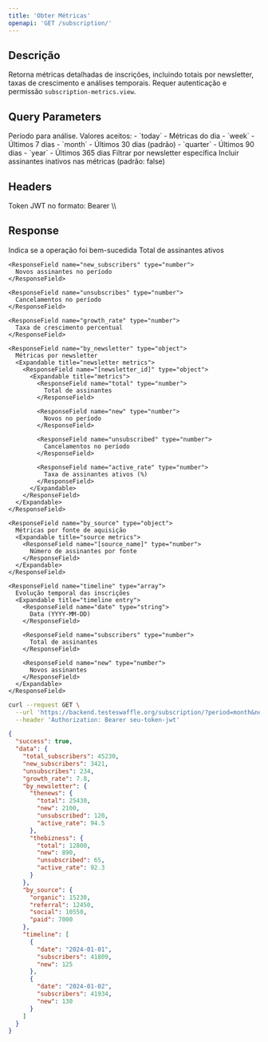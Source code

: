 ```yaml
---
title: 'Obter Métricas'
openapi: 'GET /subscription/'
---
```


## Descrição

Retorna métricas detalhadas de inscrições, incluindo totais por newsletter, taxas de crescimento e análises temporais. Requer autenticação e permissão `subscription-metrics.view`.

## Query Parameters

<ParamField query="period" type="string">
  Período para análise. Valores aceitos:
  - `today` - Métricas do dia
  - `week` - Últimos 7 dias
  - `month` - Últimos 30 dias (padrão)
  - `quarter` - Últimos 90 dias
  - `year` - Últimos 365 dias
</ParamField>

<ParamField query="newsletter" type="string">
  Filtrar por newsletter específica
</ParamField>

<ParamField query="include_inactive" type="boolean">
  Incluir assinantes inativos nas métricas (padrão: false)
</ParamField>

## Headers

<ParamField header="Authorization" type="string" required>
  Token JWT no formato: Bearer \<token>\
</ParamField>

## Response

<ResponseField name="success" type="boolean">
  Indica se a operação foi bem-sucedida
</ResponseField>

<ResponseField name="data" type="object">
  <Expandable title="properties">
    <ResponseField name="total_subscribers" type="number">
      Total de assinantes ativos
    </ResponseField>

    <ResponseField name="new_subscribers" type="number">
      Novos assinantes no período
    </ResponseField>

    <ResponseField name="unsubscribes" type="number">
      Cancelamentos no período
    </ResponseField>

    <ResponseField name="growth_rate" type="number">
      Taxa de crescimento percentual
    </ResponseField>

    <ResponseField name="by_newsletter" type="object">
      Métricas por newsletter
      <Expandable title="newsletter metrics">
        <ResponseField name="[newsletter_id]" type="object">
          <Expandable title="metrics">
            <ResponseField name="total" type="number">
              Total de assinantes
            </ResponseField>
            
            <ResponseField name="new" type="number">
              Novos no período
            </ResponseField>
            
            <ResponseField name="unsubscribed" type="number">
              Cancelamentos no período
            </ResponseField>
            
            <ResponseField name="active_rate" type="number">
              Taxa de assinantes ativos (%)
            </ResponseField>
          </Expandable>
        </ResponseField>
      </Expandable>
    </ResponseField>

    <ResponseField name="by_source" type="object">
      Métricas por fonte de aquisição
      <Expandable title="source metrics">
        <ResponseField name="[source_name]" type="number">
          Número de assinantes por fonte
        </ResponseField>
      </Expandable>
    </ResponseField>

    <ResponseField name="timeline" type="array">
      Evolução temporal das inscrições
      <Expandable title="timeline entry">
        <ResponseField name="date" type="string">
          Data (YYYY-MM-DD)
        </ResponseField>
        
        <ResponseField name="subscribers" type="number">
          Total de assinantes
        </ResponseField>
        
        <ResponseField name="new" type="number">
          Novos assinantes
        </ResponseField>
      </Expandable>
    </ResponseField>
  </Expandable>
</ResponseField>

<RequestExample>

```bash
curl --request GET \
  --url 'https://backend.testeswaffle.org/subscription/?period=month&newsletter=thenews' \
  --header 'Authorization: Bearer seu-token-jwt'
```

</RequestExample>

<ResponseExample>

```json
{
  "success": true,
  "data": {
    "total_subscribers": 45230,
    "new_subscribers": 3421,
    "unsubscribes": 234,
    "growth_rate": 7.8,
    "by_newsletter": {
      "thenews": {
        "total": 25430,
        "new": 2100,
        "unsubscribed": 120,
        "active_rate": 94.5
      },
      "thebizness": {
        "total": 12800,
        "new": 890,
        "unsubscribed": 65,
        "active_rate": 92.3
      }
    },
    "by_source": {
      "organic": 15230,
      "referral": 12450,
      "social": 10550,
      "paid": 7000
    },
    "timeline": [
      {
        "date": "2024-01-01",
        "subscribers": 41809,
        "new": 125
      },
      {
        "date": "2024-01-02",
        "subscribers": 41934,
        "new": 130
      }
    ]
  }
}
```

</ResponseExample>